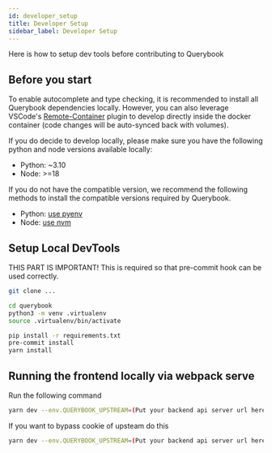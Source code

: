 ```yaml
---
id: developer_setup
title: Developer Setup
sidebar_label: Developer Setup
---
```


Here is how to setup dev tools before contributing to Querybook

## Before you start

To enable autocomplete and type checking, it is recommended to install all Querybook dependencies locally. However, you can also leverage VSCode's [Remote-Container](https://code.visualstudio.com/docs/remote/containers) plugin to develop directly inside the docker container (code changes will be auto-synced back with volumes).

If you do decide to develop locally, please make sure you have the following python and node versions available locally:

-   Python: ~3.10
-   Node: >=18

If you do not have the compatible version, we recommend the following methods to install the compatible versions required by Querybook.

-   Python: [use pyenv](https://github.com/pyenv/pyenv)
-   Node: [use nvm](https://github.com/nvm-sh/nvm)

## Setup Local DevTools

THIS PART IS IMPORTANT! This is required so that pre-commit hook can be used correctly.

```sh
git clone ...

cd querybook
python3 -m venv .virtualenv
source .virtualenv/bin/activate

pip install -r requirements.txt
pre-commit install
yarn install
```

## Running the frontend locally via webpack serve

Run the following command

```sh
yarn dev --env.QUERYBOOK_UPSTREAM=(Put your backend api server url here)
```

If you want to bypass cookie of upsteam do this

```sh
yarn dev --env.QUERYBOOK_UPSTREAM=(Put your backend api server url here) --env.QUERYBOOK_COOKIE=(Put backend api cookie here)
```
